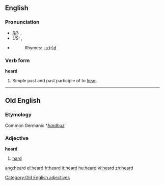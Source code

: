 {{wikipediapl|heard}}
==English==

{{rank|both|having|look|200|heard|night|mind|heart}}

===Pronunciation===
* ''[[RP]]:'' {{IPA|/'hɜːd/}}, {{SAMPA|/"h3:d/}}
* ''US:'' {{IPA|/'hɝd/}}, {{SAMPA|/"h3`d/}}
*{{audio|en-us-heard.ogg|Audio (US)}}
*:Rhymes: [[Rhymes:English:-ɜː(r)d|-ɜː(r)d]]

===Verb form===
'''heard'''
# Simple past and past participle of to [[hear]].

----

==Old English==
===Etymology===
Common Germanic *''[[hardhuz]]''
===Adjective===
'''heard'''

# [[hard]]

[[Category:Old English adjectives]]

[[ang:heard]]
[[el:heard]]
[[fr:heard]]
[[it:heard]]
[[hu:heard]]
[[vi:heard]]
[[zh:heard]]